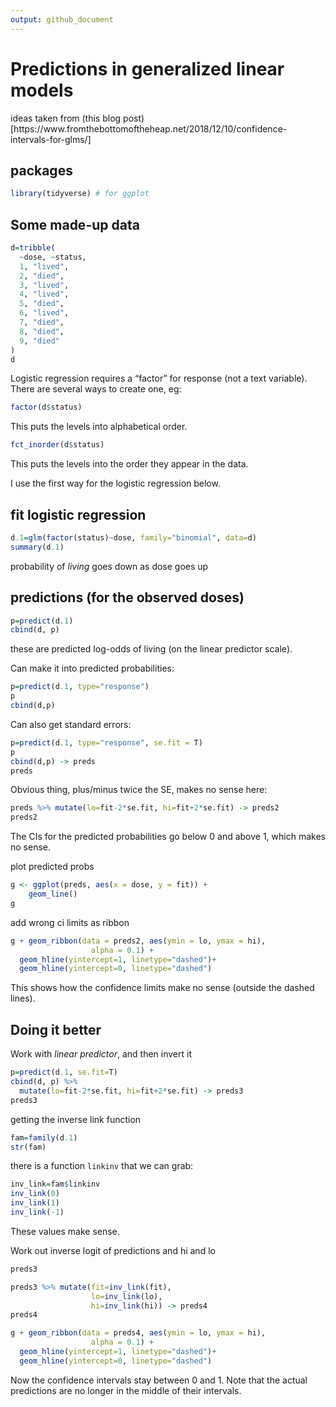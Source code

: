 ```yaml
---
output: github_document
---
```


# Predictions in generalized linear models

ideas taken from (this blog post)[https://www.fromthebottomoftheheap.net/2018/12/10/confidence-intervals-for-glms/]

## packages

```r
library(tidyverse) # for ggplot
```

## Some made-up data

```r
d=tribble(
  ~dose, ~status,
  1, "lived",
  2, "died",
  3, "lived",
  4, "lived",
  5, "died",
  6, "lived",
  7, "died",
  8, "died",
  9, "died"
)
d
```

Logistic regression requires a "factor" for response (not a text variable). There are several ways to create one, eg:

```r
factor(d$status)
```

This puts the levels into alphabetical order.

```r
fct_inorder(d$status)
```

This puts the levels into the order they appear in the data.

I use the first way for the logistic regression below.

## fit logistic regression

```r
d.1=glm(factor(status)~dose, family="binomial", data=d)
summary(d.1)
```

probability of *living* goes down as dose goes up

## predictions (for the observed doses)

```r
p=predict(d.1)
cbind(d, p)
```

these are predicted log-odds of living (on the linear predictor scale).

Can make it into predicted probabilities:

```r
p=predict(d.1, type="response")
p
cbind(d,p)
```

Can also get standard errors:

```r
p=predict(d.1, type="response", se.fit = T)
p
cbind(d,p) -> preds
preds
```

Obvious thing, plus/minus twice the SE, makes no sense here:

```r
preds %>% mutate(lo=fit-2*se.fit, hi=fit+2*se.fit) -> preds2
preds2
```

The CIs for the predicted probabilities go below 0 and above 1, which makes no sense.

plot predicted probs

```r
g <- ggplot(preds, aes(x = dose, y = fit)) +
    geom_line()
g
```

add wrong ci limits as ribbon

```r
g + geom_ribbon(data = preds2, aes(ymin = lo, ymax = hi),
                  alpha = 0.1) +
  geom_hline(yintercept=1, linetype="dashed")+
  geom_hline(yintercept=0, linetype="dashed")

```

This shows how the confidence limits make no sense (outside the dashed lines).

## Doing it better

Work with *linear predictor*, and then invert it

```r
p=predict(d.1, se.fit=T)
cbind(d, p) %>% 
  mutate(lo=fit-2*se.fit, hi=fit+2*se.fit) -> preds3
preds3
```

getting the inverse link function

```r
fam=family(d.1)
str(fam)
```

there is a function `linkinv` that we can grab:

```r
inv_link=fam$linkinv
inv_link(0)
inv_link(1)
inv_link(-1)
```

These values make sense.

Work out inverse logit of predictions and hi and lo

```r
preds3
```

```r
preds3 %>% mutate(fit=inv_link(fit),
                  lo=inv_link(lo),
                  hi=inv_link(hi)) -> preds4
preds4
```

```r
g + geom_ribbon(data = preds4, aes(ymin = lo, ymax = hi),
                  alpha = 0.1) +
  geom_hline(yintercept=1, linetype="dashed")+
  geom_hline(yintercept=0, linetype="dashed")

```

Now the confidence intervals stay between 0 and 1. Note that the actual predictions are no longer in the middle of their intervals. 